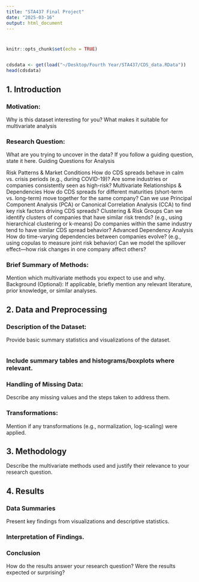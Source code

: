 ```yaml
---
title: "STA437 Final Project"
date: "2025-03-16"
output: html_document
---
```


# {.tabset}

```r
knitr::opts_chunk$set(echo = TRUE)


cdsdata <- get(load("~/Desktop/Fourth Year/STA437/CDS_data.RData"))
head(cdsdata)

```


## 1. Introduction {.tabset}

### Motivation:
Why is this dataset interesting for you? What makes it suitable for multivariate analysis


### Research Question: 
What are you trying to uncover in the data? If you follow a guiding question, state it here. Guiding Questions for Analysis

Risk Patterns & Market Conditions
How do CDS spreads behave in calm vs. crisis periods (e.g., during COVID-19)?
Are some industries or companies consistently seen as high-risk?
Multivariate Relationships & Dependencies
How do CDS spreads for different maturities (short-term vs. long-term) move together for the same company?
Can we use Principal Component Analysis (PCA) or Canonical Correlation Analysis (CCA) to find key risk factors driving CDS spreads?
Clustering & Risk Groups
Can we identify clusters of companies that have similar risk trends? (e.g., using hierarchical clustering or k-means)
Do companies within the same industry tend to have similar CDS spread behavior?
Advanced Dependency Analysis
How do time-varying dependencies between companies evolve? (e.g., using copulas to measure joint risk behavior)
Can we model the spillover effect—how risk changes in one company affect others?




### Brief Summary of Methods: 
Mention which multivariate methods you expect to use and why.
Background (Optional): If applicable, briefly mention any relevant literature, prior knowledge, or similar analyses.

## 2. Data and Preprocessing {.tabset}

### Description of the Dataset: 
Provide basic summary statistics and visualizations of the dataset.

```r

```


### Include summary tables and histograms/boxplots where relevant.

### Handling of Missing Data: 
Describe any missing values and the steps taken to address them.

### Transformations:
Mention if any transformations (e.g., normalization, log-scaling) were applied.

## 3. Methodology {.tabset}

Describe the multivariate methods used and justify their relevance to your research question.

## 4. Results {.tabset}

### Data Summaries

Present key findings from visualizations and descriptive statistics.

### Interpretation of Findings.

### Conclusion
How do the results answer your research question? Were the results expected or surprising?

